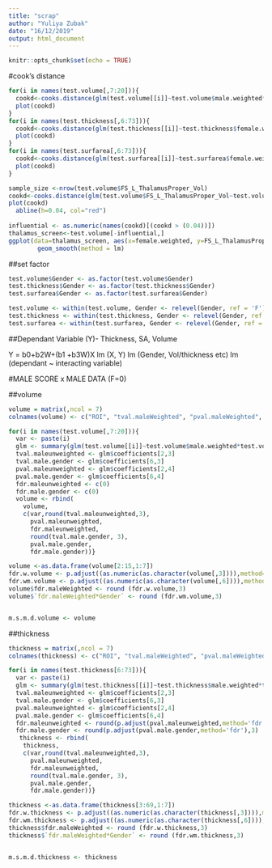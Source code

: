 ---
title: "scrap"
author: "Yuliya Zubak"
date: "16/12/2019"
output: html_document
---



```{r setup, include=FALSE}
knitr::opts_chunk$set(echo = TRUE)
```

#cook's distance
```{r}

for(i in names(test.volume[,7:20])){
  cookd<-cooks.distance(glm(test.volume[[i]]~test.volume$male.weighted*test.volume$Gender+test.volume$Age_in_Yrs+test.volume$FS_IntraCranial_Vol))
  plot(cookd)
}
for(i in names(test.thickness[,6:73])){
  cookd<-cooks.distance(glm(test.thickness[[i]]~test.thickness$female.weighted*test.thickness$Gender+test.thickness$Age_in_Yrs+test.thickness$FS_IntraCranial_Vol))
  plot(cookd)
}
for(i in names(test.surfarea[,6:73])){
  cookd<-cooks.distance(glm(test.surfarea[[i]]~test.surfarea$female.weighted*test.surfarea$Gender+test.surfarea$Age_in_Yrs+test.surfarea$FS_IntraCranial_Vol))
  plot(cookd)
}
```

```{r}
sample_size <-nrow(test.volume$FS_L_ThalamusProper_Vol)
cookd<-cooks.distance(glm(test.volume$FS_L_ThalamusProper_Vol~test.volume$male.weighted*test.volume$Gender+test.volume$Age_in_Yrs+test.volume$FS_IntraCranial_Vol))
plot(cookd)
  abline(h=0.04, col="red")
  
influential <- as.numeric(names(cookd)[(cookd > (0.04))])
thalamus_screen<-test.volume[-influential,]
ggplot(data=thalamus_screen, aes(x=female.weighted, y=FS_L_ThalamusProper_Vol))+ geom_point() + 
        geom_smooth(method = lm)

```
##set factor
```{r}
test.volume$Gender <- as.factor(test.volume$Gender)
test.thickness$Gender <- as.factor(test.thickness$Gender)
test.surfarea$Gender <- as.factor(test.surfarea$Gender)

test.volume <- within(test.volume, Gender <- relevel(Gender, ref = 'F'))
test.thickness <- within(test.thickness, Gender <- relevel(Gender, ref = 'F'))
test.surfarea <- within(test.surfarea, Gender <- relevel(Gender, ref = 'F'))
```
##Dependant Variable (Y)- Thickness, SA, Volume

Y = b0+b2W+(b1 +b3W)X
lm (X, Y)
lm (Gender, Vol/thickness etc)
lm (dependant ~ interacting variable)

#MALE SCORE x MALE DATA (F=0)

##volume
```{r}
volume = matrix(,ncol = 7)
colnames(volume) <- c("ROI", "tval.maleWeighted", "pval.maleWeighted", "fdr.maleWeighted", "tval.maleWeighed*Gender", "pval.maleWeighted*Gender", "fdr.maleWeighted*Gender")

for(i in names(test.volume[,7:20])){
  var <- paste(i)
  glm <- summary(glm(test.volume[[i]]~test.volume$male.weighted*test.volume$Gender+test.volume$Age_in_Yrs+test.volume$FS_IntraCranial_Vol))
  tval.maleunweighted <- glm$coefficients[2,3]
  tval.male.gender <- glm$coefficients[6,3]
  pval.maleunweighted <- glm$coefficients[2,4]
  pval.male.gender <- glm$coefficients[6,4]
  fdr.maleunweighted <- c(0)
  fdr.male.gender <- c(0)
  volume <- rbind(
    volume,
    c(var,round(tval.maleunweighted,3),
      pval.maleunweighted,
      fdr.maleunweighted, 
      round(tval.male.gender, 3), 
      pval.male.gender, 
      fdr.male.gender))}

volume <-as.data.frame(volume[2:15,1:7])
fdr.w.volume <- p.adjust((as.numeric(as.character(volume[,3]))),method='fdr')
fdr.wm.volume <- p.adjust((as.numeric(as.character(volume[,6]))),method='fdr')
volume$fdr.maleWeighted <- round (fdr.w.volume,3)
volume$`fdr.maleWeighted*Gender` <- round (fdr.wm.volume,3)


m.s.m.d.volume <- volume
```


##thickness
```{r}
thickness = matrix(,ncol = 7)
colnames(thickness) <- c("ROI", "tval.maleWeighted", "pval.maleWeighted", "fdr.maleWeighted", "tval.maleWeighed*Gender", "pval.maleWeighted*Gender", "fdr.maleWeighted*Gender")

for(i in names(test.thickness[6:73])){
  var <- paste(i)
  glm <- summary(glm(test.thickness[[i]]~test.thickness$male.weighted*test.thickness$Gender+test.thickness$Age_in_Yrs+test.thickness$FS_IntraCranial_Vol))
  tval.maleunweighted <- glm$coefficients[2,3]
  tval.male.gender <- glm$coefficients[6,3]
  pval.maleunweighted <- glm$coefficients[2,4]
  pval.male.gender <- glm$coefficients[6,4]
  fdr.maleunweighted <- round(p.adjust(pval.maleunweighted,method='fdr'),3)
  fdr.male.gender <- round(p.adjust(pval.male.gender,method='fdr'),3)
   thickness <- rbind(
    thickness,
    c(var,round(tval.maleunweighted,3),
      pval.maleunweighted,
      fdr.maleunweighted, 
      round(tval.male.gender, 3), 
      pval.male.gender, 
      fdr.male.gender))}

thickness <-as.data.frame(thickness[3:69,1:7])
fdr.w.thickness <- p.adjust((as.numeric(as.character(thickness[,3]))),method='fdr')
fdr.wm.thickness <- p.adjust((as.numeric(as.character(thickness[,6]))),method='fdr')
thickness$fdr.maleWeighted <- round (fdr.w.thickness,3)
thickness$`fdr.maleWeighted*Gender` <- round (fdr.wm.thickness,3)


m.s.m.d.thickness <- thickness
```

